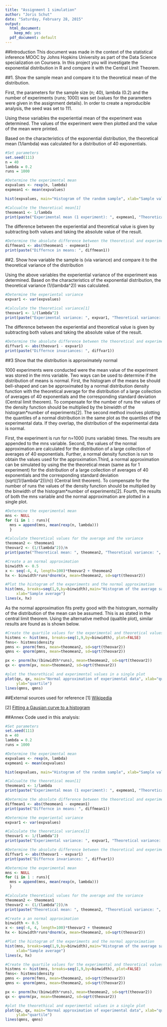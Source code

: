 ```yaml
---
title: "Assignment 1 simulation"
author: "Joris Schut"
date: "Saturday, February 28, 2015"
output:
  html_document:
    keep_md: yes
  pdf_document: default
---
```


##Introduction
This document was made in the context of the statistical inference MOOC by Johns Hopkins University as part of the Data Science specialization on Coursera. In this project you will investigate the exponential distribution in R and compare it with the Central Limit Theorem.

##1. Show the sample mean and compare it to the theoretical mean of the distribution.

First, the parameters for the sample size (n; 40), lambda (0.2) and the number of experiments (runs; 1000) was set (values for the parameters were given in the assignment details). In order to create a reproducible analysis, the seed was set to 111.

Using these variables the experiential mean of the experiment was determined. The values of the experiment were then plotted and the value of the mean were printed.

Based on the characteristics of the exponential distribution, the theoretical mean (1/lambda) was calculated for a distribution of 40 exponentials. 

```r

#Set parameters
set.seed(111)
n = 40
lambda = 0.2
runs = 1000

#Determine the experimental mean
expvalues <- rexp(n, lambda)
expmean1 <- mean(expvalues)

hist(expvalues, main="Histogram of the random sample", xlab="Sample values")

#Calcualte the theoretical mean[1]
theomean1 <- 1/lambda
print(paste("Experimental mean (1 experiment): ", expmean1, "Theoretical mean: ", theomean1))
```

The difference between the experiential and theoretical value is given by subtracting both values and taking the absolute value of the result.

```r
#Determine the absolute difference between the theoretical and experimental mean
diffmean1 <- abs(theomean1 - expmean1)
print(paste("Differnce in means: ", diffmean1))
```

##2. Show how variable the sample is (via variance) and compare it to the theoretical variance of the distribution

Using the above variables the experiential variance of the experiment was determined. Based on the characteristics of the exponential distribution, the theoretical variance (1/(lambda^2)) was calculated.

```r
#Determine the experiental variance
expvar1 <- var(expvalues)

#Calculate the theoretical variance[1]
theovar1 <- 1/(lambda^2)
print(paste("Experimental variance: ", expvar1, "Theoretical variance: ", theovar1))
```

The difference between the experiential and theoretical value is given by subtracting both values and taking the absolute value of the result.

```r
#Determine the absolute difference between the theoretical and experimental variance
diffvar1 <- abs(theovar1 - expvar1)
print(paste("Differnce invariances: ", diffvar1))
```

##3 Show that the distribution is approximately normal

1000 experiments were conducted were the mean value of the experiment was stored in the mns variable. Two ways can be used to determine if the distribution of means is normal. First, the histogram of the means be should bell-shaped and can be approximated by a normal distribution density function with the theoretical average for the distribution of a large collection of averages of 40 exponentials and the corresponding standard deviation (Central limit theorem). To compensate for the number of runs the values of the density function should be multiplied by the binwidth of the histogram*number of experiments[2]. The second method involves plotting the quantiles of a normal distribution in the same plot as the quantiles of the experimental data. If they overlap, the distribution of the experimental data is normal.

First, the experiment is run for n=1000 (runs variable) times. The results are appended to the mns variable. Second, the values of the normal approximation are calculated for the distribution of a large collection of averages of 40 exponentials. Further, a normal density function is run to obtain the values used for the approximation.Third, a normal approximation can be simulated by using the the theoretical mean (same as for 1 experiment) for the distribution of a large collection of averages of 40 exponentials and the corresponding standard deviation (sqrt((1/(lambda^2))/n)) (Central limit theorem). To compensate for the number of runs the values of the density function should be multiplied by the binwidth of the histogram*number of experiments[2]. Fourth, the results of both the mns variable and the normal approximation are plotted in a single plot.

```r
#Determine the experimental mean
mns <- NULL
for (i in 1 : runs){
  mns = append(mns, mean(rexp(n, lambda)))
  }

#Calculate theoretical values for the average and the variance
theomean2 <- theomean1
theovar2 <- (1/(lambda^2))/n
print(paste("Theoretical mean: ", theomean2, "Theoretical variance: ", theovar2))

#Create a an normal approximation
binwidth <- 0.5 
x <- seq(-4, 4, length=100)*theovar2 + theomean2
hx <- binwidth*runs*dnorm(x, mean=theomean2, sd=sqrt(theovar2))

#Plot the histogram of the experiments and the normal approximation
hist(mns, breaks=seq(1,9,by=binwidth),main="Histogram of the average samples",
     xlab="Sample average")
lines(x, hx)
```

As the normal approximation fits pretty good with the histogram, normality of the distribution of the mean can be assumed. This is as stated in the central limit theorem. Using the alternative method (qualtile plot), similar results are found as is shown below.

```r

#Create the quartile values for the experimental and theoretical values
histmns <- hist(mns, breaks=seq(1,9,by=binwidth), plot=FALSE)
fmns<- histmns$density
pmns <- pnorm(fmns, mean=theomean2, sd=sqrt(theovar2))
qmns <- qnorm(pmns, mean=theomean2, sd=sqrt(theovar2))

px <- pnorm(hx/(binwidth*runs), mean=theomean2, sd=sqrt(theovar2))
qx <- qnorm(px, mean=theomean2, sd=sqrt(theovar2))

#plot the theorethical and experimental values in a single plot
plot(qx, qx, main="Normal approximation of experimental data", xlab="quartile",
     ylab="quartile")
lines(qmns, qmns)

```


##External sources used for reference
[1] [Wikipedia](http://en.wikipedia.org/wiki/Exponential_distribution#Mean.2C_variance.2C_moments_and_median)

[2] [Fitting a Gausian curve to a histogram](http://www.theinformationlab.co.uk/2013/11/04/fitting-a-gaussian-normal-distribution-curve-to-a-histogram-in-tableau/)

\newpage

##Annex
Code used in this analysis:
```r

#Set parameters
set.seed(111)
n = 40
lambda = 0.2
runs = 1000

#Determine the experimental mean
expvalues <- rexp(n, lambda)
expmean1 <- mean(expvalues)

hist(expvalues, main="Histogram of the random sample", xlab="Sample values")

#Calcualte the theoretical mean[1]
theomean1 <- 1/lambda
print(paste("Experimental mean (1 experiment): ", expmean1, "Theoretical mean: ", theomean1))

#Determine the absolute difference between the theoretical and experimental mean
diffmean1 <- abs(theomean1 - expmean1)
print(paste("Differnce in means: ", diffmean1))

#Determine the experiental variance
expvar1 <- var(expvalues)

#Calculate the theoretical variance[1]
theovar1 <- 1/(lambda^2)
print(paste("Experimental variance: ", expvar1, "Theoretical variance: ", theovar1))

#Determine the absolute difference between the theoretical and experimental variance
diffvar1 <- abs(theovar1 - expvar1)
print(paste("Differnce invariances: ", diffvar1))

#Determine the experimental mean
mns <- NULL
for (i in 1 : runs){
  mns = append(mns, mean(rexp(n, lambda)))
  }

#Calculate theoretical values for the average and the variance
theomean2 <- theomean1
theovar2 <- (1/(lambda^2))/n
print(paste("Theoretical mean: ", theomean2, "Theoretical variance: ", theovar2))

#Create a an normal approximation
binwidth <- 0.5 
x <- seq(-4, 4, length=100)*theovar2 + theomean2
hx <- binwidth*runs*dnorm(x, mean=theomean2, sd=sqrt(theovar2))

#Plot the histogram of the experiments and the normal approximation
hist(mns, breaks=seq(1,9,by=binwidth),main="Histogram of the average samples",
     xlab="Sample average")
lines(x, hx)

#Create the quartile values for the experimental and theoretical values
histmns <- hist(mns, breaks=seq(1,9,by=binwidth), plot=FALSE)
fmns<- histmns$density
pmns <- pnorm(fmns, mean=theomean2, sd=sqrt(theovar2))
qmns <- qnorm(pmns, mean=theomean2, sd=sqrt(theovar2))

px <- pnorm(hx/(binwidth*runs), mean=theomean2, sd=sqrt(theovar2))
qx <- qnorm(px, mean=theomean2, sd=sqrt(theovar2))

#plot the theorethical and experimental values in a single plot
plot(qx, qx, main="Normal approximation of experimental data", xlab="quartile",
     ylab="quartile")
lines(qmns, qmns)

```